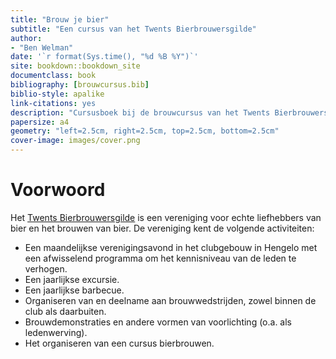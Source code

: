 ```yaml
--- 
title: "Brouw je bier"
subtitle: "Een cursus van het Twents Bierbrouwersgilde"
author:
- "Ben Welman"
date: '`r format(Sys.time(), "%d %B %Y")`'
site: bookdown::bookdown_site
documentclass: book
bibliography: [brouwcursus.bib]
biblio-style: apalike
link-citations: yes
description: "Cursusboek bij de brouwcursus van het Twents Bierbrouwersgilde."
papersize: a4
geometry: "left=2.5cm, right=2.5cm, top=2.5cm, bottom=2.5cm"
cover-image: images/cover.png
---
```


# Voorwoord {-}

Het [Twents Bierbrouwersgilde](https://www.twents-bierbrouwersgilde.nl/) is een vereniging voor echte liefhebbers van bier en het brouwen van bier. De vereniging kent de volgende activiteiten:

-  Een maandelijkse verenigingsavond in het clubgebouw in Hengelo met een afwisselend programma om het kennisniveau van de leden te verhogen.
-  Een jaarlijkse excursie.
-  Een jaarlijkse barbecue.
-  Organiseren van en deelname aan brouwwedstrijden, zowel binnen de club als daarbuiten.
-  Brouwdemonstraties en andere vormen van voorlichting (o.a. als ledenwerving).
-  Het organiseren van een cursus bierbrouwen.

